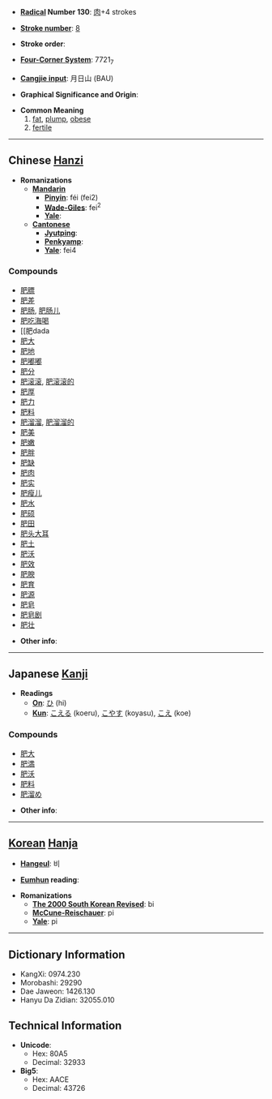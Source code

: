 * '''[[Wiktionary:Chinese radical index| Radical]] Number 130''': [[Wiktionary:Chinese radical index 肉|肉]]+4 strokes

* '''[[Wiktionary:Chinese total strokes index|Stroke number]]''': [[Wiktionary:Chinese total strokes index 8|8]]

* '''Stroke order''': 

* '''[[Wiktionary:Chinese four corner index|Four-Corner System]]''': 7721<sub>7</sub>

* '''[[Wiktionary:Chinese Cangjie index|Cangjie input]]''': 月日山 (BAU)

* '''Graphical Significance and Origin''': 

* '''Common Meaning'''
*# [[fat]], [[plump]], [[obese]]
*# [[fertile]]


----

== Chinese [[Hanzi]] ==

* '''Romanizations'''
** '''[[Mandarin]]'''
*** '''[[Pinyin]]''': féi (fei2)
*** '''[[Wade-Giles]]''': fei<sup>2</sup>
*** '''[[Yale]]''': 
** '''[[Cantonese]]'''
*** '''[[Jyutping]]''':
*** '''[[Penkyamp]]''': 
*** '''[[Yale]]''': fei4

===Compounds===
*[[肥膘]]
*[[肥差]]
*[[肥肠]], [[肥肠儿]]
*[[肥吃海喝]]
*[[肥dada
*[[肥大]]
*[[肥地]]
*[[肥嘟嘟]]
*[[肥分]]
*[[肥滚滚]], [[肥滚滚的]]
*[[肥厚]]
*[[肥力]]
*[[肥料]]
*[[肥溜溜]], [[肥溜溜的]]
*[[肥美]]
*[[肥嫩]]
*[[肥胖]]
*[[肥缺]]
*[[肥肉]]
*[[肥实]]
*[[肥瘦儿]]
*[[肥水]]
*[[肥硕]]
*[[肥田]]
*[[肥头大耳]]
*[[肥土]]
*[[肥沃]]
*[[肥效]]
*[[肥腴]]
*[[肥育]]
*[[肥源]]
*[[肥皂]]
*[[肥皂剧]]
*[[肥壮]]

* '''Other info''': 

----

== Japanese [[Kanji]] ==

* '''Readings'''
** '''[[On]]''': [[ひ]] (hi)
** '''[[Kun]]''': [[こえる]] (koeru), [[こやす]] (koyasu), [[こえ]] (koe)

===Compounds===
*[[肥大]]
*[[肥満]]
*[[肥沃]]
*[[肥料]]
*[[肥溜め]]

* '''Other info''':  

----

== [[Korean]] [[Hanja]] ==

* '''[[Hangeul]]''': 비

* '''[[Eumhun]] reading''': 

* '''Romanizations'''
** '''[[The 2000 South Korean Revised Romanization|The 2000 South Korean Revised]]''': bi
** '''[[McCune-Reischauer]]''': pi
** '''[[Yale]]''': pi

----

== Dictionary Information ==

* KangXi: 0974.230
* Morobashi: 29290
* Dae Jaweon: 1426.130
* Hanyu Da Zidian: 32055.010

== Technical Information ==

* '''Unicode''':
** Hex: 80A5
** Decimal: 32933
* '''Big5''':
** Hex: AACE
** Decimal: 43726